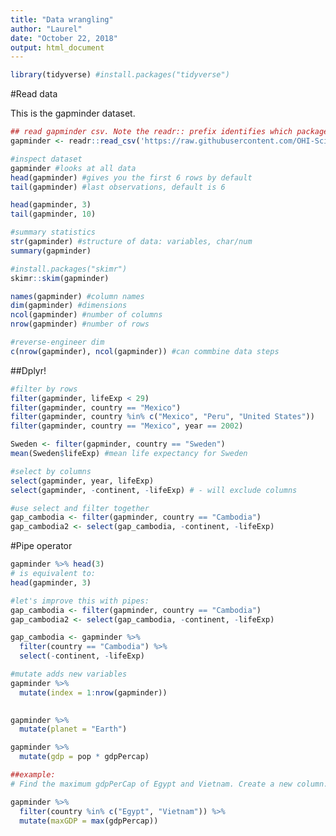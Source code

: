 ```yaml
---
title: "Data wrangling"
author: "Laurel"
date: "October 22, 2018"
output: html_document
---
```




```r
library(tidyverse) #install.packages("tidyverse")
```

#Read data

This is the gapminder dataset.

```r
## read gapminder csv. Note the readr:: prefix identifies which package it's in
gapminder <- readr::read_csv('https://raw.githubusercontent.com/OHI-Science/data-science-training/master/data/gapminder.csv')

#inspect dataset
gapminder #looks at all data
head(gapminder) #gives you the first 6 rows by default
tail(gapminder) #last observations, default is 6

head(gapminder, 3)
tail(gapminder, 10)

#summary statistics
str(gapminder) #structure of data: variables, char/num
summary(gapminder)

#install.packages("skimr")
skimr::skim(gapminder)

names(gapminder) #column names
dim(gapminder) #dimensions
ncol(gapminder) #number of columns
nrow(gapminder) #number of rows

#reverse-engineer dim
c(nrow(gapminder), ncol(gapminder)) #can commbine data steps

```


##Dplyr!

```r
#filter by rows
filter(gapminder, lifeExp < 29)
filter(gapminder, country == "Mexico")
filter(gapminder, country %in% c("Mexico", "Peru", "United States"))
filter(gapminder, country == "Mexico", year == 2002)

Sweden <- filter(gapminder, country == "Sweden")
mean(Sweden$lifeExp) #mean life expectancy for Sweden


```

```r
#select by columns
select(gapminder, year, lifeExp)
select(gapminder, -continent, -lifeExp) # - will exclude columns

#use select and filter together
gap_cambodia <- filter(gapminder, country == "Cambodia")
gap_cambodia2 <- select(gap_cambodia, -continent, -lifeExp)

```

#Pipe operator

```r

gapminder %>% head(3)
# is equivalent to: 
head(gapminder, 3)

#let's improve this with pipes:
gap_cambodia <- filter(gapminder, country == "Cambodia")
gap_cambodia2 <- select(gap_cambodia, -continent, -lifeExp)

gap_cambodia <- gapminder %>% 
  filter(country == "Cambodia") %>% 
  select(-continent, -lifeExp)

```

```r
#mutate adds new variables
gapminder %>% 
  mutate(index = 1:nrow(gapminder))
  

gapminder %>% 
  mutate(planet = "Earth")

gapminder %>% 
  mutate(gdp = pop * gdpPercap)

##example:
# Find the maximum gdpPerCap of Egypt and Vietnam. Create a new column. (I want just one number that is the max of those two countries)

gapminder %>% 
  filter(country %in% c("Egypt", "Vietnam")) %>%
  mutate(maxGDP = max(gdpPercap))

```



